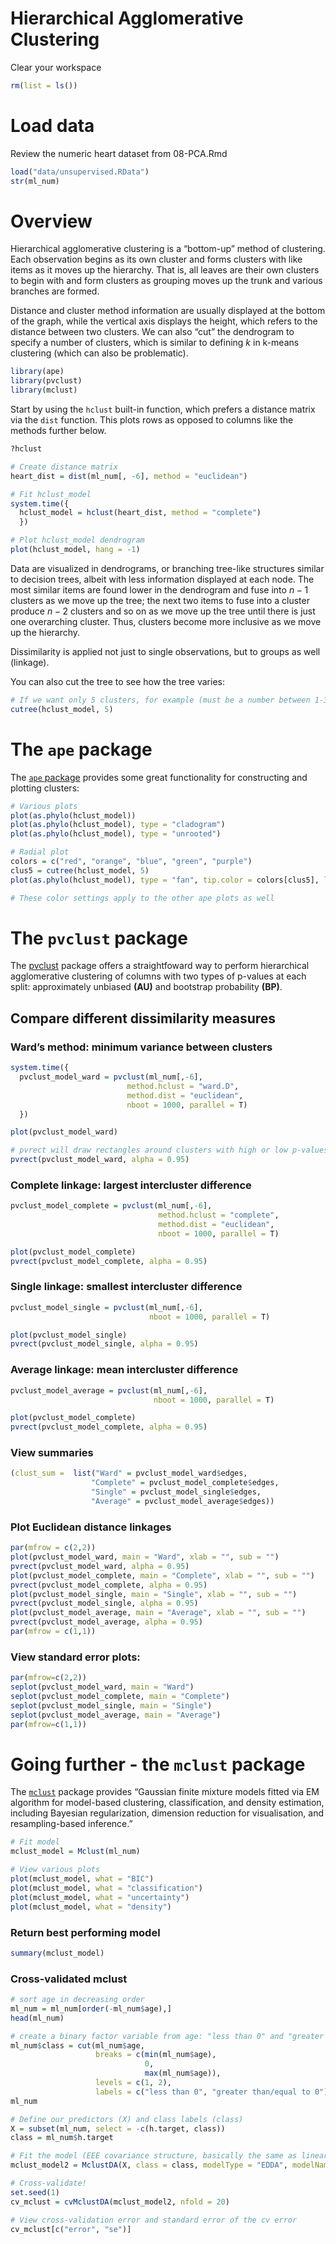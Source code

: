 # Hierarchical Agglomerative Clustering

Clear your workspace

```r
rm(list = ls())
```

# Load data

Review the numeric heart dataset from 08-PCA.Rmd

```r
load("data/unsupervised.RData")
str(ml_num)
```

# Overview

Hierarchical agglomerative clustering is a "bottom-up" method of clustering. Each observation begins as its own cluster and forms clusters with like items as it moves up the hierarchy. That is, all leaves are their own clusters to begin with and form clusters as grouping moves up the trunk and various branches are formed.  

Distance and cluster method information are usually displayed at the bottom of the graph, while the vertical axis displays the height, which refers to the distance between two clusters. We can also "cut" the dendrogram to specify a number of clusters, which is similar to defining _k_ in k-means clustering (which can also be problematic).  

```r
library(ape)
library(pvclust)
library(mclust)
```

Start by using the `hclust` built-in function, which prefers a distance matrix via the `dist` function. This plots rows as opposed to columns like the methods further below. 

```r
?hclust

# Create distance matrix
heart_dist = dist(ml_num[, -6], method = "euclidean")

# Fit hclust_model
system.time({
  hclust_model = hclust(heart_dist, method = "complete")
  })

# Plot hclust_model dendrogram
plot(hclust_model, hang = -1)
```

Data are visualized in dendrograms, or branching tree-like structures similar to decision trees, albeit with less information displayed at each node. The most similar items are found lower in the dendrogram and fuse into $n-1$ clusters as we move up the tree; the next two items to fuse into a cluster produce $n-2$ clusters and so on as we move up the tree until there is just one overarching cluster. Thus, clusters become more inclusive as we move up the hierarchy.  

Dissimilarity is applied not just to single observations, but to groups as well (linkage). 

You can also cut the tree to see how the tree varies:
```r
# If we want only 5 clusters, for example (must be a number between 1-303), since ml_num has 303 observations:
cutree(hclust_model, 5) 
```

# The `ape` package

The [`ape` package](https://cran.r-project.org/web/packages/ape/index.html) provides some great functionality for constructing and plotting clusters:
```r
# Various plots
plot(as.phylo(hclust_model))
plot(as.phylo(hclust_model), type = "cladogram")
plot(as.phylo(hclust_model), type = "unrooted")

# Radial plot
colors = c("red", "orange", "blue", "green", "purple")
clus5 = cutree(hclust_model, 5)
plot(as.phylo(hclust_model), type = "fan", tip.color = colors[clus5], lwd = 2, cex = 1)

# These color settings apply to the other ape plots as well
```

# The `pvclust` package
The [pvclust](http://stat.sys.i.kyoto-u.ac.jp/prog/pvclust/) package offers a straightfoward way to perform hierarchical agglomerative clustering of columns with two types of p-values at each split: approximately unbiased **(AU)** and bootstrap probability **(BP)**. 

## Compare different dissimilarity measures

### Ward's method: minimum variance between clusters

```r
system.time({
  pvclust_model_ward = pvclust(ml_num[,-6],
                          method.hclust = "ward.D",
                          method.dist = "euclidean",
                          nboot = 1000, parallel = T)
  })

plot(pvclust_model_ward)

# pvrect will draw rectangles around clusters with high or low p-values
pvrect(pvclust_model_ward, alpha = 0.95)
```

### Complete linkage: largest intercluster difference

```r
pvclust_model_complete = pvclust(ml_num[,-6],
                                 method.hclust = "complete",
                                 method.dist = "euclidean",
                                 nboot = 1000, parallel = T)

plot(pvclust_model_complete)
pvrect(pvclust_model_complete, alpha = 0.95)
```

### Single linkage: smallest intercluster difference

```r
pvclust_model_single = pvclust(ml_num[,-6],
                               nboot = 1000, parallel = T)

plot(pvclust_model_single)
pvrect(pvclust_model_single, alpha = 0.95)
```

### Average linkage: mean intercluster difference

```r
pvclust_model_average = pvclust(ml_num[,-6],
                                nboot = 1000, parallel = T)

plot(pvclust_model_complete)
pvrect(pvclust_model_complete, alpha = 0.95)
```

### View summaries

```r
(clust_sum =  list("Ward" = pvclust_model_ward$edges,
                  "Complete" = pvclust_model_complete$edges,
                  "Single" = pvclust_model_single$edges,
                  "Average" = pvclust_model_average$edges))
```

### Plot Euclidean distance linkages

```r
par(mfrow = c(2,2))
plot(pvclust_model_ward, main = "Ward", xlab = "", sub = "")
pvrect(pvclust_model_ward, alpha = 0.95)
plot(pvclust_model_complete, main = "Complete", xlab = "", sub = "")
pvrect(pvclust_model_complete, alpha = 0.95)
plot(pvclust_model_single, main = "Single", xlab = "", sub = "")
pvrect(pvclust_model_single, alpha = 0.95)
plot(pvclust_model_average, main = "Average", xlab = "", sub = "")
pvrect(pvclust_model_average, alpha = 0.95)
par(mfrow = c(1,1))
```

### View standard error plots:
```r
par(mfrow=c(2,2))
seplot(pvclust_model_ward, main = "Ward")
seplot(pvclust_model_complete, main = "Complete")
seplot(pvclust_model_single, main = "Single")
seplot(pvclust_model_average, main = "Average")
par(mfrow=c(1,1))
```

# Going further - the `mclust` package
The [`mclust`](https://cran.r-project.org/web/packages/mclust/index.html) package provides "Gaussian finite mixture models fitted via EM algorithm for model-based clustering, classification, and density estimation, including Bayesian regularization, dimension reduction for visualisation, and resampling-based inference."

```r
# Fit model
mclust_model = Mclust(ml_num)

# View various plots
plot(mclust_model, what = "BIC") 
plot(mclust_model, what = "classification")
plot(mclust_model, what = "uncertainty")
plot(mclust_model, what = "density")
```

### Return best performing model
```r
summary(mclust_model)
```

### Cross-validated mclust
```r
# sort age in decreasing order
ml_num = ml_num[order(-ml_num$age),]
head(ml_num)

# create a binary factor variable from age: "less than 0" and "greater than/equal to 0"
ml_num$class = cut(ml_num$age, 
                   breaks = c(min(ml_num$age), 
                              0, 
                              max(ml_num$age)),
                   levels = c(1, 2),
                   labels = c("less than 0", "greater than/equal to 0"))
ml_num

# Define our predictors (X) and class labels (class)
X = subset(ml_num, select = -c(h.target, class))
class = ml_num$h.target

# Fit the model (EEE covariance structure, basically the same as linear discriminant analysis)
mclust_model2 = MclustDA(X, class = class, modelType = "EDDA", modelNames = "EEE")

# Cross-validate!
set.seed(1)
cv_mclust = cvMclustDA(mclust_model2, nfold = 20)

# View cross-validation error and standard error of the cv error
cv_mclust[c("error", "se")]
```
